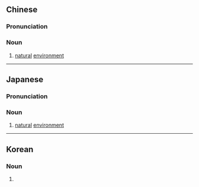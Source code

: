 {{also|自然环境}}
==Chinese==
{{zh-forms|s=自然环境|type=22}}

===Pronunciation===
{{zh-pron
|m=zìrán huánjìng
|c=zi6 jin4 waan4 ging2
|cat=n
}}

===Noun===
{{zh-noun}}

# [[natural]] [[environment]]

----

==Japanese==
{{ja-kanjitab|し|ぜん|かん|きょう|yomi=o}}

===Pronunciation===
{{ja-pron|しぜんかんきょう|y=o}}

===Noun===
{{ja-noun|しぜん かんきょう}}

# [[natural]] [[environment]]

----

==Korean==
{{ko-hanjatab}}

===Noun===
{{ko-noun|hj|hangeul=자연환경}}

# {{hanja form of|자연환경|[[natural]] [[environment]]}}